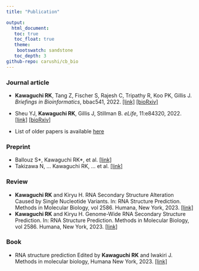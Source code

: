 ```yaml
---
title: "Publication"

output: 
  html_document:
   toc: true
   toc_float: true
   theme:
    bootswatch: sandstone 
   toc_depth: 3
github-repo: carushi/cb_bio
---
```


### Journal article
* **Kawaguchi RK**, Tang Z, Fischer S, Rajesh C, Tripathy R, Koo PK, Gillis J. *Briefings in Bioinformatics*, bbac541, 2022. [[link]](https://academic.oup.com/bib/advance-article/doi/10.1093/bib/bbac541/6957249) [[bioRxiv]](https://www.biorxiv.org/content/10.1101/2021.04.01.438068v2)
* Sheu YJ, **Kawaguchi RK**, Gillis J, Stillman B. *eLife*, 11:e84320, 2022. [[link]](https://elifesciences.org/articles/84320) [[bioRxiv]](https://www.biorxiv.org/content/10.1101/2021.05.23.445333v3)
 
* List of older papers is available [here](https://scholar.google.com/citations?user=BLtM6hoAAAAJ)

### Preprint
* Ballouz S\*, Kawaguchi RK\*, et al. [[link]](https://www.biorxiv.org/content/10.1101/2019.12.11.873265v1)
* Takizawa N, ... Kawaguchi RK, ... et al. [[link]](https://www.biorxiv.org/content/10.1101/2020.03.05.975870v2)

### Review
* **Kawaguchi RK** and Kiryu H. RNA Secondary Structure Alteration Caused by Single Nucleotide Variants. In: RNA Structure Prediction. Methods in Molecular Biology, vol 2586. Humana, New York, 2023. [[link]](https://doi.org/10.1007/978-1-0716-2768-6_7)
* **Kawaguchi RK** and Kiryu H. Genome-Wide RNA Secondary Structure Prediction. In: RNA Structure Prediction. Methods in Molecular Biology, vol 2586. Humana, New York, 2023. [[link]](https://doi.org/10.1007/978-1-0716-2768-6_3)

### Book
* RNA structure prediction Edited by **Kawaguchi RK** and Iwakiri J. Methods in molecular biology, Humana New York, 2023. [[link]](https://doi.org/10.1007/978-1-0716-2768-6)

